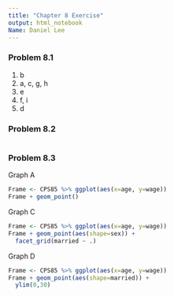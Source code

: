 ```yaml
---
title: "Chapter 8 Exercise"
output: html_notebook
Name: Daniel Lee
---
```


### Problem 8.1
1) b
2) a, c, g, h
3) e
4) f, i 
5) d


### Problem 8.2
```r

```


### Problem 8.3

Graph A
```r
Frame <- CPS85 %>% ggplot(aes(x=age, y=wage))
Frame + geom_point()
```

Graph C
```r
Frame <- CPS85 %>% ggplot(aes(x=age, y=wage))
Frame + geom_point(aes(shape=sex)) + 
  facet_grid(married ~ .)
```

Graph D
```r
Frame <- CPS85 %>% ggplot(aes(x=age, y=wage))
Frame + geom_point(aes(shape=married)) +
  ylim(0,30)
```

